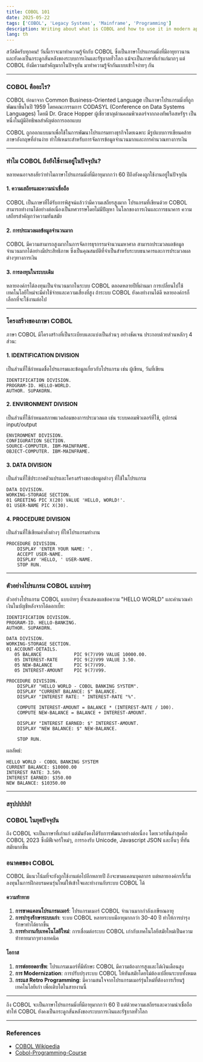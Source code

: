 ```yaml
---
title: COBOL 101
date: 2025-05-22
tags: ['COBOL', 'Legacy Systems', 'Mainframe', 'Programming']
description: Writing about what is COBOL and how to use it in modern applications.
lang: th
---
```


สวัสดีครับทุกคน! วันนี้เราจะมาทำความรู้จักกับ COBOL ซึ่งเป็นภาษาโปรแกรมมิ่งที่มีอายุยาวนานและยังคงเป็นกระดูกสันหลังของระบบการเงินและรัฐบาลทั่วโลก
แม้จะเป็นภาษาที่เก่าแก่มากๆ แต่ COBOL ยังมีความสำคัญมากในปัจจุบัน มาทำความรู้จักกันแบบเข้าใจง่ายๆ กัน

<ImageWithCredit
  src="/images/cobal-logo.png"
  alt="COBOL Logo"
  credit="https://www.redbubble.com/i/sticker/Cobol-Programmer-by-vladocar/42223547.EJUG5"
  width={600}
  height={600}
/>

---

### COBOL คืออะไร?

COBOL ย่อมาจาก Common Business-Oriented Language เป็นภาษาโปรแกรมมิ่งที่ถูกพัฒนาขึ้นในปี 1959 โดยคณะกรรมการ CODASYL (Conference on Data Systems Languages) โดยมี Dr. Grace Hopper ผู้เชี่ยวชาญด้านคอมพิวเตอร์จากกองทัพเรือสหรัฐฯ เป็นหนึ่งในผู้มีอิทธิพลสำคัญต่อการออกแบบ

COBOL ถูกออกแบบมาเพื่อใช้ในการพัฒนาโปรแกรมทางธุรกิจโดยเฉพาะ มีรูปแบบการเขียนคล้ายภาษาอังกฤษที่อ่านง่าย ทำให้เหมาะสำหรับการจัดการข้อมูลจำนวนมากและการคำนวณทางการเงิน

<ImageWithCredit
  src="/images/grace-hopper.png"
  alt="Grace Hopper"
  credit="https://wikipedia.org/wiki/"
  width={600}
  height={400}
/>

---

### ทำไม COBOL ถึงยังใช้งานอยู่ในปัจจุบัน?

หลายคนอาจสงสัยว่าทำไมภาษาโปรแกรมมิ่งที่มีอายุมากกว่า 60 ปีถึงยังคงถูกใช้งานอยู่ในปัจจุบัน

#### 1. ความเสถียรและความน่าเชื่อถือ

COBOL เป็นภาษาที่ได้รับการพิสูจน์แล้วว่ามีความเสถียรสูงมาก โปรแกรมที่เขียนด้วย COBOL สามารถทำงานได้อย่างต่อเนื่องเป็นทศวรรษโดยไม่มีปัญหา ในโลกของการเงินและการธนาคาร ความเสถียรสำคัญกว่าความทันสมัย

#### 2. การประมวลผลข้อมูลจำนวนมาก

COBOL มีความสามารถสูงมากในการจัดการธุรกรรมจำนวนมหาศาล สามารถประมวลผลข้อมูลจำนวนมากได้อย่างมีประสิทธิภาพ ซึ่งเป็นคุณสมบัติที่จำเป็นสำหรับระบบธนาคารและการประมวลผลต่างๆทางการเงิน

#### 3. การลงทุนในระบบเดิม

หลายองค์กรได้ลงทุนเป็นจำนวนมากในระบบ COBOL ตลอดหลายปีที่ผ่านมา การเปลี่ยนไปใช้เทคโนโลยีใหม่จะมีค่าใช้จ่ายและความเสี่ยงที่สูง ถ้าระบบ COBOL ยังคงทำงานได้ดี หลายองค์กรก็เลือกที่จะใช้งานต่อไป

---

### โครงสร้างของภาษา COBOL

ภาษา COBOL มีโครงสร้างที่เป็นระเบียบและแบ่งเป็นส่วนๆ อย่างชัดเจน ประกอบด้วยส่วนหลักๆ 4 ส่วน:

#### 1. IDENTIFICATION DIVISION

เป็นส่วนที่ใช้กำหนดชื่อโปรแกรมและข้อมูลเกี่ยวกับโปรแกรม เช่น ผู้เขียน, วันที่เขียน

```cobol
IDENTIFICATION DIVISION.
PROGRAM-ID. HELLO-WORLD.
AUTHOR. SUPAKORN.
```

#### 2. ENVIRONMENT DIVISION

เป็นส่วนที่ใช้กำหนดสภาพแวดล้อมของการประมวลผล เช่น ระบบคอมพิวเตอร์ที่ใช้, อุปกรณ์ input/output

```cobol
ENVIRONMENT DIVISION.
CONFIGURATION SECTION.
SOURCE-COMPUTER. IBM-MAINFRAME.
OBJECT-COMPUTER. IBM-MAINFRAME.
```

#### 3. DATA DIVISION

เป็นส่วนที่ใช้ประกาศตัวแปรและโครงสร้างของข้อมูลต่างๆ ที่ใช้ในโปรแกรม

```cobol
DATA DIVISION.
WORKING-STORAGE SECTION.
01 GREETING PIC X(20) VALUE 'HELLO, WORLD!'.
01 USER-NAME PIC X(30).
```

#### 4. PROCEDURE DIVISION

เป็นส่วนที่ใช้เขียนคำสั่งต่างๆ ที่ให้โปรแกรมทำงาน

```cobol
PROCEDURE DIVISION.
    DISPLAY 'ENTER YOUR NAME: '.
    ACCEPT USER-NAME.
    DISPLAY 'HELLO, ' USER-NAME.
    STOP RUN.
```

---

### ตัวอย่างโปรแกรม COBOL แบบง่ายๆ

ตัวอย่างโปรแกรม COBOL แบบง่ายๆ ที่จะแสดงผลข้อความ "HELLO WORLD" และคำนวณค่าเงินในบัญชีหลังจากได้ดอกเบี้ย:

```cobol
IDENTIFICATION DIVISION.
PROGRAM-ID. HELLO-BANKING.
AUTHOR. SUPAKORN.

DATA DIVISION.
WORKING-STORAGE SECTION.
01 ACCOUNT-DETAILS.
   05 BALANCE            PIC 9(7)V99 VALUE 10000.00.
   05 INTEREST-RATE      PIC 9(2)V99 VALUE 3.50.
   05 NEW-BALANCE        PIC 9(7)V99.
   05 INTEREST-AMOUNT    PIC 9(7)V99.

PROCEDURE DIVISION.
    DISPLAY "HELLO WORLD - COBOL BANKING SYSTEM".
    DISPLAY "CURRENT BALANCE: $" BALANCE.
    DISPLAY "INTEREST RATE: " INTEREST-RATE "%".

    COMPUTE INTEREST-AMOUNT = BALANCE * (INTEREST-RATE / 100).
    COMPUTE NEW-BALANCE = BALANCE + INTEREST-AMOUNT.

    DISPLAY "INTEREST EARNED: $" INTEREST-AMOUNT.
    DISPLAY "NEW BALANCE: $" NEW-BALANCE.

    STOP RUN.
```

ผลลัพธ์:

```
HELLO WORLD - COBOL BANKING SYSTEM
CURRENT BALANCE: $10000.00
INTEREST RATE: 3.50%
INTEREST EARNED: $350.00
NEW BALANCE: $10350.00
```

---

### สรุปปปปป!

### COBOL ในยุคปัจจุบัน

ถึง COBOL จะเป็นภาษาที่เก่าแก่ แต่มันยังคงได้รับการพัฒนาอย่างต่อเนื่อง โดยเวอร์ชั่นล่าสุดคือ COBOL 2023 ซึ่งมีฟีเจอร์ใหม่ๆ, การรองรับ Unicode, Javascript JSON และอื่นๆ ที่ทันสมัยมากขึ้น

### อนาคตของ COBOL

COBOL มีแนวโน้มที่จะยังถูกใช้งานต่อไปอีกหลายปี ถึงจะขาดแคลนบุคลากร แต่หลายองค์กรก็เริ่มลงทุนในการฝึกอบรมคนรุ่นใหม่ให้เข้าใจและทำงานกับระบบ COBOL ได้

#### ความท้าทาย

1. **การขาดแคลนโปรแกรมเมอร์**: โปรแกรมเมอร์ COBOL จำนวนมากกำลังเกษียณอายุ
2. **การบำรุงรักษาระบบเก่า**: ระบบ COBOL หลายระบบมีอายุมากกว่า 30-40 ปี ทำให้การบำรุงรักษาทำได้ยากขึ้น
3. **การทำงานกับเทคโนโลยีใหม่**: การเชื่อมต่อระบบ COBOL เก่ากับเทคโนโลยีสมัยใหม่เป็นความท้าทายมากๆทางเทคนิค

#### โอกาส

1. **การต่อยอดอาชีพ**: โปรแกรมเมอร์ที่มีทักษะ COBOL มีความต้องการสูงและได้เงินเดือนสูง
2. **การ Modernization**: การปรับปรุงระบบ COBOL ให้ทันสมัยโดยไม่ต้องเปลี่ยนระบบทั้งหมด
3. **กระแส Retro Programming**: มีความสนใจจากโปรแกรมเมอร์รุ่นใหม่ที่ต้องการเรียนรู้เทคโนโลยีเก่า เพื่อเติบโตในสายงานนี้

---

ถึง COBOL จะเป็นภาษาโปรแกรมมิ่งที่มีอายุมากกว่า 60 ปี แต่ด้วยความเสถียรและความน่าเชื่อถือ ทำให้ COBOL ยังคงเป็นกระดูกสันหลังของระบบการเงินและรัฐบาลทั่วโลก

---

### References

- [COBOL Wikipedia](https://en.wikipedia.org/wiki/COBOL)
- [Cobol-Programming-Course](https://github.com/openmainframeproject/cobol-programming-course)
